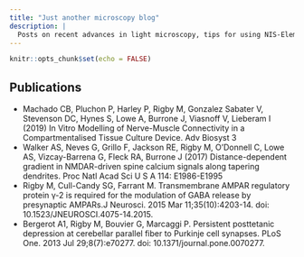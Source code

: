 ```yaml
---
title: "Just another microscopy blog"
description: |
  Posts on recent advances in light microscopy, tips for using NIS-Elements for Nikon microscopes, twitter post weekly round-ups, paper round-ups
---
```


```r
knitr::opts_chunk$set(echo = FALSE)
```

## Publications
- Machado CB, Pluchon P, Harley P, Rigby M, Gonzalez Sabater V, Stevenson DC, Hynes S, Lowe A, Burrone J, Viasnoff V, Lieberam I (2019) In Vitro Modelling of Nerve-Muscle Connectivity in a Compartmentalised Tissue Culture Device. Adv Biosyst 3
- Walker AS, Neves G, Grillo F, Jackson RE, Rigby M, O'Donnell C, Lowe AS, Vizcay-Barrena G, Fleck RA, Burrone J (2017) Distance-dependent gradient in NMDAR-driven spine calcium signals along tapering dendrites. Proc Natl Acad Sci U S A 114: E1986-E1995
- Rigby M, Cull-Candy SG, Farrant M. Transmembrane AMPAR regulatory protein γ-2 is required for the modulation of GABA release by presynaptic AMPARs.J Neurosci. 2015 Mar 11;35(10):4203-14. doi: 10.1523/JNEUROSCI.4075-14.2015.
- Bergerot A1, Rigby M, Bouvier G, Marcaggi P. Persistent posttetanic depression at cerebellar parallel fiber to Purkinje cell synapses. PLoS One. 2013 Jul 29;8(7):e70277. doi: 10.1371/journal.pone.0070277.
